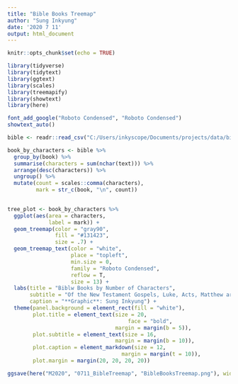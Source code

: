 ```yaml
---
title: "Bible Books Treemap"
author: "Sung Inkyung"
date: '2020 7 11'
output: html_document
---
```


```r
knitr::opts_chunk$set(echo = TRUE)
```

```r
library(tidyverse)
library(tidytext)
library(ggtext)
library(scales)
library(treemapify)
library(showtext)
library(here)

font_add_google("Roboto Condensed", "Roboto Condensed")
showtext_auto()

```


```r
bible <- readr::read_csv("C:/Users/inkyscope/Documents/projects/data/bible_kjv_new.csv")

```

```r
book_by_characters <- bible %>% 
  group_by(book) %>% 
  summarise(characters = sum(nchar(text))) %>% 
  arrange(desc(characters)) %>% 
  ungroup() %>% 
  mutate(count = scales::comma(characters),
         mark = str_c(book, "\n", count)) 
  
```

```r
tree_plot <- book_by_characters %>% 
  ggplot(aes(area = characters,
             label = mark)) +
  geom_treemap(color = "gray90",
               fill = "#131423",
               size = .7) +
  geom_treemap_text(color = "white",
                    place = "topleft",
                    min.size = 0,
                    family = "Roboto Condensed",
                    reflow = T,
                    size = 13) +
  labs(title = "Biblw Books by Number of Characters",
       subtitle = "Of the New Testament Gospels, Luke, Acts, Matthew are listed in the top 20",
       caption = "**Graphic**: Sung Inkyung") +
  theme(panel.background = element_rect(fill = "white"),
        plot.title = element_text(size = 20,
                                      face = "bold",
                                  margin = margin(b = 5)),
        plot.subtitle = element_text(size = 16,
                                  margin = margin(b = 10)),
        plot.caption = element_markdown(size = 12,
                                    margin = margin(t = 10)),
        plot.margin = margin(20, 20, 20, 20))

ggsave(here("M2020", "0711_BibleTreemap", "BibleBooksTreemap.png"), width = 12, height = 10, units = "cm")
```

